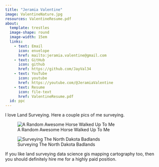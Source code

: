 ```yaml
---
title: "Jeramia Valentine"
image: ValentineNature.jpg
resources: ValentineResume.pdf
about:
  template: trestles
  image-shape: round
  image-width: 15em
  links: 
    - text: Email
      icon: envelope
      href: mailto:jeramia.valentine@gmail.com
    - text: GitHub
      icon: github
      href: https://github.com/JayVal34
    - text: YouTube
      icon: youtube
      href: https://youtube.com/@JeramiaValentine
    - text: Resume
      icon: file-text
      href: ValentineResume.pdf
  id: ppc
---
```


:::{#ppc}
I love Land Surveying. Here a couple pics of me surveying.

![A Random Awesome Horse Walked Up To Me](ValentineHorse.jpg)

![Surveying The North Dakota Badlands](ValentineSurveying.jpg)

If you like land surveying data science gis mapping cartography too, then you should definitely hire me for a highly paid position.
:::

